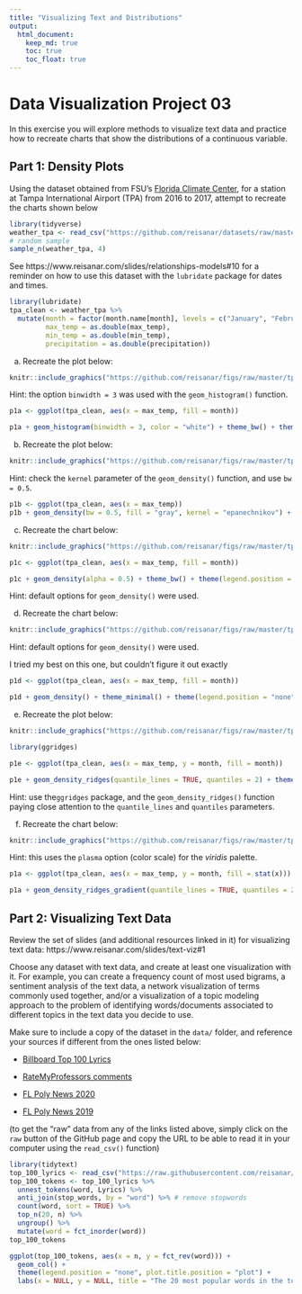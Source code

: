 ```yaml
---
title: "Visualizing Text and Distributions"
output: 
  html_document:
    keep_md: true
    toc: true
    toc_float: true
---
```


# Data Visualization Project 03


In this exercise you will explore methods to visualize text data and practice how to recreate charts that show the distributions of a continuous variable. 


## Part 1: Density Plots

Using the dataset obtained from FSU's [Florida Climate Center](https://climatecenter.fsu.edu/climate-data-access-tools/downloadable-data), for a station at Tampa International Airport (TPA) from 2016 to 2017, attempt to recreate the charts shown below

```r
library(tidyverse)
weather_tpa <- read_csv("https://github.com/reisanar/datasets/raw/master/tpa_weather_16_17.csv")
# random sample 
sample_n(weather_tpa, 4)
```

See https://www.reisanar.com/slides/relationships-models#10 for a reminder on how to use this dataset with the `lubridate` package for dates and times.

```r
library(lubridate)
tpa_clean <- weather_tpa %>% 
  mutate(month = factor(month.name[month], levels = c("January", "February", "March", "April", "May", "June", "July", "August", "September", "October", "November", "December")), 
         max_temp = as.double(max_temp), 
         min_temp = as.double(min_temp), 
         precipitation = as.double(precipitation))
```




(a) Recreate the plot below:

```r
knitr::include_graphics("https://github.com/reisanar/figs/raw/master/tpa_max_temps_facet.png")
```

Hint: the option `binwidth = 3` was used with the `geom_histogram()` function.


```r
p1a <- ggplot(tpa_clean, aes(x = max_temp, fill = month))

p1a + geom_histogram(binwidth = 3, color = "white") + theme_bw() + theme(legend.position = "none") + scale_fill_viridis_d() + facet_wrap("month") + labs(x = "Maximum temperatures", y = "Number of Days")
```


(b) Recreate the plot below:

```r
knitr::include_graphics("https://github.com/reisanar/figs/raw/master/tpa_max_temps_density.png")
```

Hint: check the `kernel` parameter of the `geom_density()` function, and use `bw = 0.5`.

```r
p1b <- ggplot(tpa_clean, aes(x = max_temp))
p1b + geom_density(bw = 0.5, fill = "gray", kernel = "epanechnikov") + theme_minimal() + labs(x = "Maximum temperature") + labs(x = "Maximum temperatures")
```


(c) Recreate the chart below:

```r
knitr::include_graphics("https://github.com/reisanar/figs/raw/master/tpa_max_temps_density_facet.png")
```

```r
p1c <- ggplot(tpa_clean, aes(x = max_temp, fill = month))

p1c + geom_density(alpha = 0.5) + theme_bw() + theme(legend.position = "none") + scale_fill_viridis_d() + facet_wrap("month") 
```


Hint: default options for `geom_density()` were used. 

(d) Recreate the chart below:

```r
knitr::include_graphics("https://github.com/reisanar/figs/raw/master/tpa_max_temps_ridges.png")
```

Hint: default options for `geom_density()` were used. 

I tried my best on this one, but couldn't figure it out exactly
```r
p1d <- ggplot(tpa_clean, aes(x = max_temp, fill = month))

p1d + geom_density() + theme_minimal() + theme(legend.position = "none", strip.text.y.left = element_text(angle = 0)) + scale_fill_viridis_d() + facet_grid("month", switch = "y") + scale_y_continuous(labels = NULL) + labs(x = "Maximum temperatures", y = NULL)
```


(e) Recreate the plot below:

```r
knitr::include_graphics("https://github.com/reisanar/figs/raw/master/tpa_max_temps_ridges.png")
```

```r
library(ggridges)

p1e <- ggplot(tpa_clean, aes(x = max_temp, y = month, fill = month))

p1e + geom_density_ridges(quantile_lines = TRUE, quantiles = 2) + theme_minimal() + theme(legend.position = "none") + scale_fill_viridis_d() + labs(x = "Maximum temperatures", y = NULL)
```


Hint: use the`ggridges` package, and the `geom_density_ridges()` function paying close attention to the `quantile_lines` and `quantiles` parameters.

(f) Recreate the chart below:

```r
knitr::include_graphics("https://github.com/reisanar/figs/raw/master/tpa_max_temps_ridges_plasma.png")
```

Hint: this uses the `plasma` option (color scale) for the _viridis_ palette.

```r
p1a <- ggplot(tpa_clean, aes(x = max_temp, y = month, fill = stat(x)))

p1a + geom_density_ridges_gradient(quantile_lines = TRUE, quantiles = 2) + scale_fill_viridis_c(name = "", option = "C") + theme_minimal() + labs(x = "Maximum temperature (in Fahrenheit degrees)", y = NULL)
```



## Part 2: Visualizing Text Data

Review the set of slides (and additional resources linked in it) for visualizing text data: https://www.reisanar.com/slides/text-viz#1

Choose any dataset with text data, and create at least one visualization with it. For example, you can create a frequency count of most used bigrams, a sentiment analysis of the text data, a network visualization of terms commonly used together, and/or a visualization of a topic modeling approach to the problem of identifying words/documents associated to different topics in the text data you decide to use. 

Make sure to include a copy of the dataset in the `data/` folder, and reference your sources if different from the ones listed below:

- [Billboard Top 100 Lyrics](https://github.com/reisanar/datasets/blob/master/BB_top100_2015.csv)

- [RateMyProfessors comments](https://github.com/reisanar/datasets/blob/master/rmp_wit_comments.csv)

- [FL Poly News 2020](https://github.com/reisanar/datasets/blob/master/poly_news_FL20.csv)

- [FL Poly News 2019](https://github.com/reisanar/datasets/blob/master/poly_news_FL19.csv)

(to get the "raw" data from any of the links listed above, simply click on the `raw` button of the GitHub page and copy the URL to be able to read it in your computer using the `read_csv()` function)

```r
library(tidytext)
top_100_lyrics <- read_csv("https://raw.githubusercontent.com/reisanar/datasets/master/BB_top100_2015.csv")
top_100_tokens <- top_100_lyrics %>% 
  unnest_tokens(word, Lyrics) %>%
  anti_join(stop_words, by = "word") %>% # remove stopwords
  count(word, sort = TRUE) %>% 
  top_n(20, n) %>% 
  ungroup() %>% 
  mutate(word = fct_inorder(word))
top_100_tokens
```

```r
ggplot(top_100_tokens, aes(x = n, y = fct_rev(word))) +
  geom_col() + 
  theme(legend.position = "none", plot.title.position = "plot") + 
  labs(x = NULL, y = NULL, title = "The 20 most popular words in the top 100", subtitle = "Billboard top 100, 2015")
```

